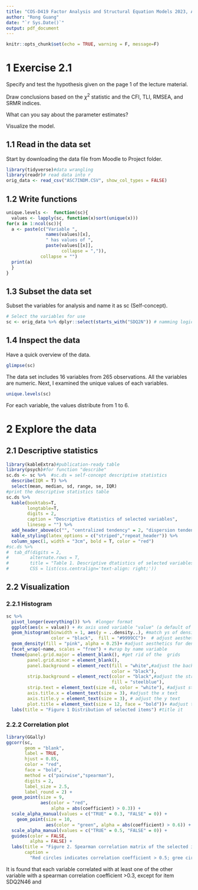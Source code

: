 ```yaml
---
title: "COS-D419 Factor Analysis and Structural Equation Models 2023, Assignment 2"
author: "Rong Guang"
date: "`r Sys.Date()`"
output: pdf_document
---
```


```r
knitr::opts_chunk$set(echo = TRUE, warning = F, message=F)
```

# 1 Exercise 2.1

Specify and test the hypothesis given on the page 1 of the lecture material.

Draw conclusions based on the $\chi^2$ statistic and the CFI, TLI, RMSEA, and SRMR indices.

What can you say about the parameter estimates?

Visualize the model.

## 1.1 Read in the data set

Start by downloading the data file from Moodle to Project folder.

```r
library(tidyverse)#data wrangling 
library(readr)# read data into r
orig_data <- read_csv("ASC7INDM.CSV", show_col_types = FALSE) 
```

## 1.2 Write functions

```r
unique.levels <-  function(sc){
  values <- lapply(sc, function(x)sort(unique(x))) 
for(x in 1:ncol(sc)){
  a <- paste(c("Variable ", 
               names(values)[x], 
               " has values of ", 
               paste(values[[x]], 
                     collapse = ",")), 
             collapse = "")
  print(a)
  }
}
```


## 1.3 Subset the data set

Subset the variables for analysis and name it as sc (Self-concept).

```r
# Select the variables for use
sc <- orig_data %>% dplyr::select(starts_with("SDQ2N")) # namming logic: sc = self-concept
```

## 1.4 Inspect the data

Have a quick overview of the data.

```r
glimpse(sc)
```

The data set includes 16 variables from 265 observations. All the variables are numeric. Next, I examined the unique values of each variables.

```r
unique.levels(sc)
```

For each variable, the values distribute from 1 to 6. 

# 2 Explore the data

## 2.1 Descriptive statistics

```r
library(kableExtra)#publication-ready table
library(psych)#for function "describe"
sc.ds <- sc %>%  #sc.ds = self-concept descriptive statistics
  describe(IQR = T) %>%
  select(mean, median, sd, range, se, IQR)
#print the descriptive statistics table
sc.ds %>% 
  kable(booktabs=T,
        longtable=T,
        digits = 2,
        caption = "Descriptive dtatistics of selected variables",
        linesep = "") %>% 
  add_header_above(c("", "centralized tendency" = 2, "dispersion tendency" = 4)) %>% 
  kable_styling(latex_options = c("striped","repeat_header")) %>% 
  column_spec(1, width = "3cm", bold = T, color = "red")
#sc.ds %>%
#  tab_df(digits = 2, 
#        alternate.rows = T,
#        title = "Table 1. Descriptive dtatistics of selected variables",
#        CSS = list(css.centralign='text-align: right;'))
```

## 2.2 Visualization

### 2.2.1 Histogram

```r
sc %>% 
  pivot_longer(everything()) %>%  #longer format
  ggplot(aes(x = value)) + #x axis used variable "value" (a default of pivot)
  geom_histogram(binwidth = 1, aes(y = ..density..), #match ys of density and histogram plots
                 color = "black",  fill = "#9999CC")+  # adjust aesthetics for hist
  geom_density(fill = "pink", alpha = 0.25)+ #adjust aesthetics for density plot
  facet_wrap(~name, scales = "free") + #wrap by name variable
  theme(panel.grid.major = element_blank(), #get rid of the  grids
        panel.grid.minor = element_blank(),
        panel.background = element_rect(fill = "white",#adjust the background
                                        color = "black"),
        strip.background = element_rect(color = "black",#adjust the strips aes
                                        fill = "steelblue"),
        strip.text = element_text(size =8, color = "white"), #adjust strip text
        axis.title.x = element_text(size = 3), #adjust the x text
        axis.title.y = element_text(size = 3), # adjust the y text
        plot.title = element_text(size = 12, face = "bold"))+ #adjust the title
  labs(title = "Figure 1 Distribution of selected items") #title it
```

### 2.2.2 Correlation plot

```r
library(GGally)
ggcorr(sc, 
       geom = "blank", 
       label = TRUE, 
       hjust = 0.85, 
       color = "red", 
       face = "bold", 
       method = c("pairwise","spearman"),
       digits = 2,
       label_size = 2.5,
       label_round = 2) +
  geom_point(size = 9, 
             aes(color = "red", 
                 alpha = abs(coefficient) > 0.3)) +
  scale_alpha_manual(values = c("TRUE" = 0.3, "FALSE" = 0)) +
    geom_point(size = 10, 
               aes(color = "green", alpha = abs(coefficient) > 0.6)) +
  scale_alpha_manual(values = c("TRUE" = 0.5, "FALSE" = 0)) +
  guides(color = FALSE, 
         alpha = FALSE) +
  labs(title = "Figure 2. Spearman correlation matrix of the selected items",
       caption = 
         "Red circles indicates correlation coefficient > 0.5; gree circle indicates > 0.3")
```
It is found that each variable correlated with at least one of the other variable with a spearman correlation coefficient >0.3, except for item SDQ2N46 and
